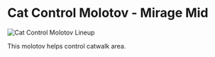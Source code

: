 # Cat Control Molotov - Mirage Mid

![Cat Control Molotov Lineup](https://via.placeholder.com/600x400/FFB800/000000?text=Cat+Control+Molotov+Lineup)

This molotov helps control catwalk area.